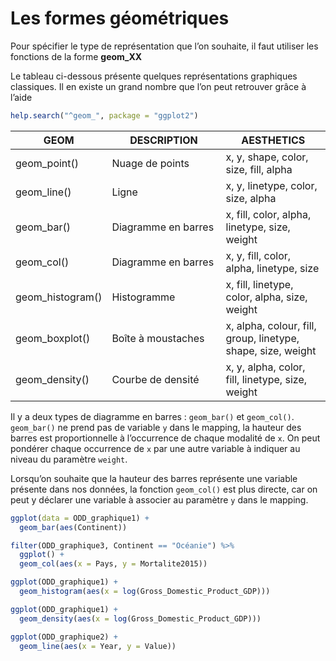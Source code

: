 # Les formes géométriques

Pour spécifier le type de représentation que l'on souhaite, il faut utiliser les fonctions de la forme **geom_XX**

Le tableau ci-dessous présente quelques représentations graphiques classiques.
Il en existe un grand nombre que l'on peut retrouver grâce à l'aide

```r
help.search("^geom_", package = "ggplot2")
```

GEOM | DESCRIPTION | AESTHETICS
---- | ----------- | ----------
geom_point() |	Nuage de points 	| x, y, shape, color, size, fill, alpha
geom_line() | Ligne | x, y, linetype, color, size, alpha
geom_bar() |	Diagramme en barres 	| x, fill, color, alpha, linetype, size, weight
geom_col() |  Diagramme en barres  	| x, y, fill, color, alpha, linetype, size
geom_histogram() |	Histogramme 	| x, fill, linetype, color, alpha, size, weight
geom_boxplot() 	| Boîte à moustaches 	| x, alpha, colour, fill, group, linetype, shape, size, weight
geom_density() 	| Courbe de densité |	x, y, alpha, color, fill, linetype, size, weight

Il y a deux types de diagramme en barres : `geom_bar()` et `geom_col()`.   
`geom_bar()` ne prend pas de variable `y` dans le mapping, la hauteur des barres est proportionnelle à l'occurrence de chaque modalité de `x`. On peut pondérer chaque occurrence de `x` par une autre variable à indiquer au niveau du paramètre `weight`.  

Lorsqu'on souhaite que la hauteur des barres représente une variable présente dans nos données, la fonction `geom_col()` est plus directe, car on peut y déclarer une variable à associer au paramètre `y` dans le mapping.  


```r
ggplot(data = ODD_graphique1) +
  geom_bar(aes(Continent))
```

```r
filter(ODD_graphique3, Continent == "Océanie") %>%
  ggplot() +
  geom_col(aes(x = Pays, y = Mortalite2015))
```



```r
ggplot(ODD_graphique1) +
  geom_histogram(aes(x = log(Gross_Domestic_Product_GDP)))
```

```r
ggplot(ODD_graphique1) +
  geom_density(aes(x = log(Gross_Domestic_Product_GDP)))
```

```r
ggplot(ODD_graphique2) +
  geom_line(aes(x = Year, y = Value))
```
